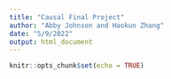 ```yaml
---
title: "Causal Final Project"
author: "Abby Johnson and Haokun Zhang"
date: "5/9/2022"
output: html_document
---
```


```r
knitr::opts_chunk$set(echo = TRUE)
```


